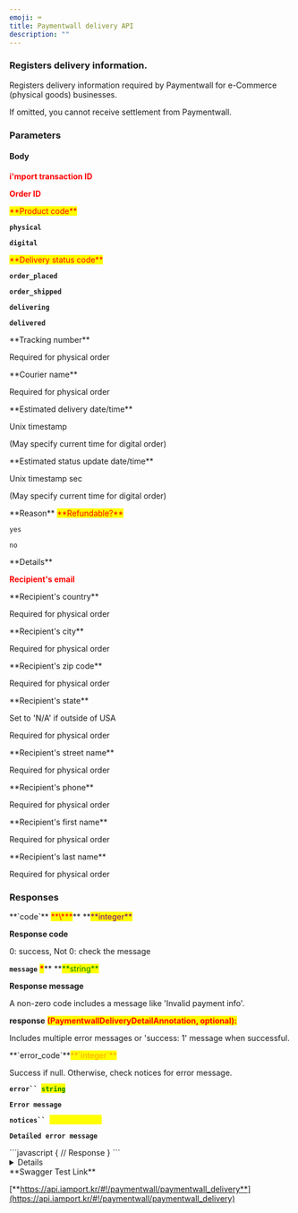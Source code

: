 ```yaml
---
emoji: ⌨
title: Paymentwall delivery API
description: ""
---
```




### Registers delivery information.

Registers delivery information required by Paymentwall for e-Commerce (physical goods) businesses.

<Swagger method="post" path="/paymentwall/delivery" baseUrl="https://api.iamport.kr" summary="Registers delivery information for physical products.">
<SwaggerDescription>
If omitted, you cannot receive settlement from Paymentwall.

</SwaggerDescription>

### Parameters

#### Body

<SwaggerParameter name="imp_uid" type="String" required="true">
<mark style="color:red;">

**i'mport transaction ID**

</mark>

</SwaggerParameter>
<SwaggerParameter name="merchant_uid" type="String(40)" required="true">
<mark style="color:red;">

**Order ID**

</mark>

</SwaggerParameter>
<SwaggerParameter name="type" type="String(10)" required="true">
<mark style="color:red;">**Product code**</mark>

**`physical`**

**`digital`**

</SwaggerParameter>
<SwaggerParameter name="status" type="String(10)" required="true">
<mark style="color:red;">**Delivery status code**</mark>

**`order_placed`**

**`order_shipped`**

**`delivering`**

**`delivered`**

</SwaggerParameter>
<SwaggerParameter name="carrier_tracking_id" type="String(64)">
**Tracking number**

Required for physical order

</SwaggerParameter>
<SwaggerParameter name="carrier_type" type="String(64)">
**Courier name**

Required for physical order

</SwaggerParameter>
<SwaggerParameter name="estimated_delivery_datetime" type="integer">
**Estimated delivery date/time**

Unix timestamp

(May specify current time for digital order)

</SwaggerParameter>
<SwaggerParameter name="estimated_update_datetime" type="integer">
**Estimated status update date/time**

Unix timestamp sec

(May specify current time for digital order)

</SwaggerParameter>
<SwaggerParameter name="reason" type="String(64)">
**Reason**

</SwaggerParameter>
<SwaggerParameter name="refundable" type="String" required="true">
<mark style="color:red;">**Refundable?**</mark>

`yes`

`no`

</SwaggerParameter>
<SwaggerParameter name="details" type="String(400)">
**Details**

</SwaggerParameter>
<SwaggerParameter name="shipping_address_email" type="String(50)" required="true">
<mark style="color:red;">

**Recipient's email**

</mark>

</SwaggerParameter>
<SwaggerParameter name="shipping_address_country" type="String(40)">
**Recipient's country**

Required for physical order

</SwaggerParameter>
<SwaggerParameter name="shipping_address_city" type="String(40)">
**Recipient's city**

Required for physical order

</SwaggerParameter>
<SwaggerParameter name="shipping_address_zip" type="String(40)">
**Recipient's zip code**

Required for physical order

</SwaggerParameter>
<SwaggerParameter name="shipping_address_state" type="String(40)">
**Recipient's  state**

Set to 'N/A' if outside of USA

Required for physical order

</SwaggerParameter>
<SwaggerParameter name="shipping_address_street" type="String(40)">
**Recipient's street name**

Required for physical order

</SwaggerParameter>
<SwaggerParameter name="shipping_address_phone" type="String(40)">
**Recipient's  phone**

Required for physical order

</SwaggerParameter>
<SwaggerParameter name="shipping_address_firstname" type="String(40)">
**Recipient's first name**

Required for physical order

</SwaggerParameter>
<SwaggerParameter name="shipping_address_lastname" type="String(40)">
**Recipient's last name**

Required for physical order

</SwaggerParameter>

### Responses

<SwaggerResponse status="200: OK" description="Success">
<Tabs>
<Tab title="PaymentwallDeliveryAnnotation">
**`code`** <mark style="color:red;">**\***</mark>** **<mark style="color:purple;">**integer**</mark>

**Response code**

0: success, Not 0: check the message

**`message`** <mark style="color:red;">**\***</mark>\*\* **<mark style="color:green;">**string\*\*</mark>

**Response message**

A non-zero code includes a message like 'Invalid payment info'.

**response** <mark style="color:red;">**(PaymentwallDeliveryDetailAnnotation, optional):**</mark>

Includes multiple error messages or 'success: 1' message when successful.

</Tab>
</Tabs>

<Tabs>
<Tab title="PaymentwallDeliveryDetailAnnotation">
**`error_code`**<mark style="color:orange;">**`integer`**</mark>

Success if null. Otherwise, check notices for error message.

**` error``  `**<mark style="color:green;">**`string`**</mark>

**`Error message`**

**` notices``  `**<mark style="color:yellow;background-color:yellow;">**`Array[string]`**</mark>

**`Detailed error message`**

</Tab>
</Tabs>

</SwaggerResponse>

<SwaggerResponse status="401: Unauthorized" description="Missing or invalid access token">
```javascript
{
    // Response
}
```

</SwaggerResponse>

</Swagger>

<Details>
<p slot="summary">Response Model Schema</p>

```json
{
  "code": 0,
  "message": "string",
  "response": {
    "error_code": 0,
    "error": "string",
    "notices": ["string"]
  }
}
```

</Details>

<Hint style="success">
**Swagger Test Link**

[**https://api.iamport.kr/#!/paymentwall/paymentwall_delivery**](https://api.iamport.kr/#!/paymentwall/paymentwall_delivery)

</Hint>
